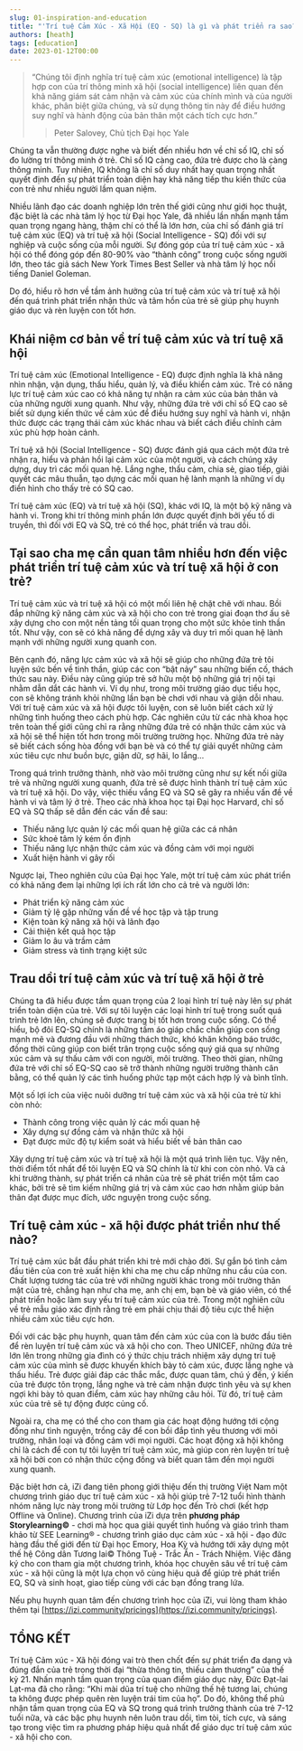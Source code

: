 ```yaml
---
slug: 01-inspiration-and-education
title: "'Trí tuệ Cảm Xúc - Xã Hội (EQ - SQ) là gì và phát triển ra sao?'"
authors: [heath]
tags: [education]
date: 2023-01-12T00:00
---
```


> “Chúng tôi định nghĩa trí tuệ cảm xúc (emotional intelligence) là tập hợp con của trí thông minh xã hội (social intelligence) liên quan đến khả năng giám sát cảm nhận và cảm xúc của chính mình và của người khác, phân biệt giữa chúng, và sử dụng thông tin này để điều hướng suy nghĩ và hành động của bản thân một cách tích cực hơn.”
>
> > Peter Salovey, Chủ tịch Đại học Yale

Chúng ta vẫn thường được nghe và biết đến nhiều hơn về chỉ số IQ, chỉ số đo lường trí thông minh ở trẻ. Chỉ số IQ càng cao, đứa trẻ được cho là càng thông minh. Tuy nhiên, IQ không là chỉ số duy nhất hay quan trọng nhất quyết định đến sự phát triển toàn diện hay khả năng tiếp thu kiến thức của con trẻ như nhiều người lầm quan niệm.

Nhiều lãnh đạo các doanh nghiệp lớn trên thế giới cũng như giới học thuật, đặc biệt là các nhà tâm lý học từ Đại học Yale, đã nhiều lần nhấn mạnh tầm quan trọng ngang hàng, thậm chí có thể là lớn hơn, của chỉ số đánh giá trí tuệ cảm xúc (EQ) và trí tuệ xã hội (Social Intelligence - SQ) đối với sự nghiệp và cuộc sống của mỗi người. Sự đóng góp của trí tuệ cảm xúc - xã hội có thể đóng góp đến 80-90% vào “thành công” trong cuộc sống người lớn, theo tác giả sách New York Times Best Seller và nhà tâm lý học nổi tiếng Daniel Goleman.

Do đó, hiểu rõ hơn về tầm ảnh hưởng của trí tuệ cảm xúc và trí tuệ xã hội đến quá trình phát triển nhận thức và tâm hồn của trẻ sẽ giúp phụ huynh giáo dục và rèn luyện con tốt hơn.

<h2>Khái niệm cơ bản về trí tuệ cảm xúc và trí tuệ xã hội</h2>

Trí tuệ cảm xúc (Emotional Intelligence - EQ) được định nghĩa là khả năng nhìn nhận, vận dụng, thấu hiểu, quản lý, và điều khiển cảm xúc. Trẻ có năng lực trí tuệ cảm xúc cao có khả năng tự nhận ra cảm xúc của bản thân và của những người xung quanh. Như vậy, những đứa trẻ với chỉ số EQ cao sẽ biết sử dụng kiến thức về cảm xúc để điều hướng suy nghĩ và hành vi, nhận thức được các trạng thái cảm xúc khác nhau và biết cách điều chỉnh cảm xúc phù hợp hoàn cảnh.

Trí tuệ xã hội (Social Intelligence - SQ) được đánh giá qua cách một đứa trẻ nhận ra, hiểu và phản hồi lại cảm xúc của một người, và cách chúng xây dựng, duy trì các mối quan hệ. Lắng nghe, thấu cảm, chia sẻ, giao tiếp, giải quyết các mâu thuẫn, tạo dựng các mối quan hệ lành mạnh là những ví dụ điển hình cho thấy trẻ có SQ cao.

Trí tuệ cảm xúc (EQ) và trí tuệ xã hội (SQ), khác với IQ, là một bộ kỹ năng và hành vi. Trong khi trí thông minh phần lớn được quyết định bởi yếu tố di truyền, thì đối với EQ và SQ, trẻ có thể học, phát triển và trau dồi.

<h2>Tại sao cha mẹ cần quan tâm nhiều hơn đến việc phát triển trí tuệ cảm xúc và trí tuệ xã hội ở con trẻ?</h2>

Trí tuệ cảm xúc và trí tuệ xã hội có một mối liên hệ chặt chẽ với nhau. Bồi đắp những kỹ năng cảm xúc và xã hội cho con trẻ trong giai đoạn thơ ấu sẽ xây dựng cho con một nền tảng tối quan trọng cho một sức khỏe tinh thần tốt. Như vậy, con sẽ có khả năng để dựng xây và duy trì mối quan hệ lành mạnh với những người xung quanh con.

Bên cạnh đó, năng lực cảm xúc và xã hội sẽ giúp cho những đứa trẻ tôi luyện sức bền về tinh thần, giúp các con “bật nảy” sau những biến cố, thách thức sau này. Điều này cũng giúp trẻ sở hữu một bộ những giá trị nội tại nhằm dẫn dắt các hành vi. Ví dụ như, trong môi trường giáo dục tiểu học, con sẽ không tránh khỏi những lần bạn bè chơi với nhau và giận dỗi nhau. Với trí tuệ cảm xúc và xã hội được tôi luyện, con sẽ luôn biết cách xử lý những tình huống theo cách phù hợp. Các nghiên cứu từ các nhà khoa học trên toàn thế giới cũng chỉ ra rằng những đứa trẻ có nhận thức cảm xúc và xã hội sẽ thể hiện tốt hơn trong môi trường trường học. Những đứa trẻ này sẽ biết cách sống hòa đồng với bạn bè và có thể tự giải quyết những cảm xúc tiêu cực như buồn bực, giận dữ, sợ hãi, lo lắng…

Trong quá trình trưởng thành, nhờ vào môi trường cũng như sự kết nối giữa trẻ và những người xung quanh, đứa trẻ sẽ được hình thành trí tuệ cảm xúc và trí tuệ xã hội. Do vậy, việc thiếu vắng EQ và SQ sẽ gây ra nhiều vấn đề về hành vi và tâm lý ở trẻ. Theo các nhà khoa học tại Đại học Harvard, chỉ số EQ và SQ thấp sẽ dẫn đến các vấn đề sau:

- Thiếu năng lực quản lý các mối quan hệ giữa các cá nhân
- Sức khoẻ tâm lý kém ổn định
- Thiếu năng lực nhận thức cảm xúc và đồng cảm với mọi người
- Xuất hiện hành vi gây rối

Ngược lại, Theo nghiên cứu của Đại học Yale, một trí tuệ cảm xúc phát triển có khả năng đem lại những lợi ích rất lớn cho cả trẻ và người lớn:

- Phát triển kỹ năng cảm xúc
- Giảm tỷ lệ gặp những vấn đề về học tập và tập trung
- Kiện toàn kỹ năng xã hội và lãnh đạo
- Cải thiện kết quả học tập
- Giảm lo âu và trầm cảm
- Giảm stress và tình trạng kiệt sức

<h2>Trau dồi trí tuệ cảm xúc và trí tuệ xã hội ở trẻ</h2>

Chúng ta đã hiểu được tầm quan trọng của 2 loại hình trí tuệ này lên sự phát triển toàn diện của trẻ. Với sự tôi luyện các loại hình trí tuệ trong suốt quá trình trẻ lớn lên, chúng sẽ được trang bị tốt hơn trong cuộc sống. Có thể hiểu, bộ đôi EQ-SQ chính là những tấm áo giáp chắc chắn giúp con sống mạnh mẽ và đương đầu với những thách thức, khó khăn không báo trước, đồng thời cũng giúp con biết trân trọng cuộc sống quý giá qua sự những xúc cảm và sự thấu cảm với con người, môi trường. Theo thời gian, những đứa trẻ với chỉ số EQ-SQ cao sẽ trở thành những người trưởng thành cân bằng, có thể quản lý các tình huống phức tạp một cách hợp lý và bình tĩnh.

Một số lợi ích của việc nuôi dưỡng trí tuệ cảm xúc và xã hội của trẻ từ khi còn nhỏ:

- Thành công trong việc quản lý các mối quan hệ
- Xây dựng sự đồng cảm và nhận thức xã hội
- Đạt được mức độ tự kiểm soát và hiểu biết về bản thân cao

Xây dựng trí tuệ cảm xúc và trí tuệ xã hội là một quá trình liên tục. Vậy nên, thời điểm tốt nhất để tôi luyện EQ và SQ chính là từ khi con còn nhỏ. Và cả khi trưởng thành, sự phát triển cá nhân của trẻ sẽ phát triển một tầm cao khác, bởi trẻ sẽ tìm kiếm những giá trị và cảm xúc cao hơn nhằm giúp bản thân đạt được mục đích, ước nguyện trong cuộc sống.

<h2>Trí tuệ cảm xúc - xã hội được phát triển như thế nào?</h2>

Trí tuệ cảm xúc bắt đầu phát triển khi trẻ mới chào đời. Sự gắn bó tình cảm đầu tiên của con trẻ xuất hiện khi cha mẹ chu cấp những nhu cầu của con. Chất lượng tương tác của trẻ với những người khác trong môi trường thân mật của trẻ, chẳng hạn như cha mẹ, anh chị em, bạn bè và giáo viên, có thể phát triển hoặc làm suy yếu trí tuệ cảm xúc của trẻ. Trong một nghiên cứu về trẻ mẫu giáo xác định rằng trẻ em phải chịu thái độ tiêu cực thể hiện nhiều cảm xúc tiêu cực hơn.

Đối với các bậc phụ huynh, quan tâm đến cảm xúc của con là bước đầu tiên để rèn luyện trí tuệ cảm xúc và xã hội cho con. Theo UNICEF, những đứa trẻ lớn lên trong những gia đình có ý thức chịu trách nhiệm xây dựng trí tuệ cảm xúc của mình sẽ được khuyến khích bày tỏ cảm xúc, được lắng nghe và thấu hiểu. Trẻ được giải đáp các thắc mắc, được quan tâm, chú ý đến, ý kiến của trẻ được tôn trọng, lắng nghe và trẻ cảm nhận được tình yêu và sự khen ngợi khi bày tỏ quan điểm, cảm xúc hay những câu hỏi. Từ đó, trí tuệ cảm xúc của trẻ sẽ tự động được củng cố.

Ngoài ra, cha mẹ có thể cho con tham gia các hoạt động hướng tới cộng đồng như tình nguyện, trồng cây để con bồi đắp tình yêu thương với môi trường, nhân loại và đồng cảm với mọi người. Các hoạt động xã hội không chỉ là cách để con tự tôi luyện trí tuệ cảm xúc, mà giúp con rèn luyện trí tuệ xã hội bởi con có nhận thức cộng đồng và biết quan tâm đến mọi người xung quanh.

Đặc biệt hơn cả, iZi đang tiên phong giới thiệu đến thị trường Việt Nam một chương trình giáo dục trí tuệ cảm xúc - xã hội giúp trẻ 7-12 tuổi hình thành nhóm năng lực này trong môi trường từ Lớp học đến Trò chơi (kết hợp Offline và Online). Chương trình của iZi dựa trên **phương pháp Storylearning©** - chơi mà học qua giải quyết tình huống và giáo trình tham khảo từ SEE Learning® - chương trình giáo dục cảm xúc - xã hội - đạo đức hàng đầu thế giới đến từ Đại học Emory, Hoa Kỳ và hướng tới xây dựng một thế hệ Công dân Tương lai© Thông Tuệ - Trắc Ẩn - Trách Nhiệm. Việc đăng ký cho con tham gia một chương trình, khóa học chuyên sâu về trí tuệ cảm xúc - xã hội cũng là một lựa chọn vô cùng hiệu quả để giúp trẻ phát triển EQ, SQ và sinh hoạt, giao tiếp cùng với các bạn đồng trang lứa.

Nếu phụ huynh quan tâm đến chương trình học của iZi, vui lòng tham khảo thêm tại [https://izi.community/pricings](https://izi.community/pricings).

<h2>TỔNG KẾT</h2>

Trí tuệ Cảm xúc - Xã hội đóng vai trò then chốt đến sự phát triển đa dạng và đúng đắn của trẻ trong thời đại “thừa thông tin, thiếu cảm thương” của thế kỷ 21. Nhấn mạnh tầm quan trọng của quan điểm giáo dục này, Đức Đạt-lai Lạt-ma đã cho rằng: “Khi mài dũa trí tuệ cho những thế hệ tương lai, chúng ta không được phép quên rèn luyện trái tim của họ”. Do đó, không thể phủ nhận tầm quan trọng của EQ và SQ trong quá trình trưởng thành của trẻ 7-12 tuổi nữa, và các bậc phụ huynh nên luôn trau dồi, tìm tòi, tích cực, và sáng tạo trong việc tìm ra phương pháp hiệu quả nhất để giáo dục trí tuệ cảm xúc - xã hội cho con.
